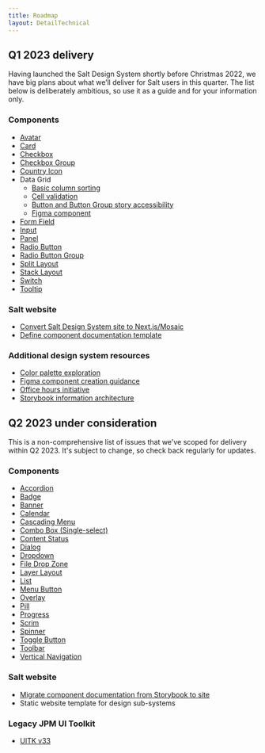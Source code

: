 ```yaml
---
title: Roadmap
layout: DetailTechnical
---
```


## Q1 2023 delivery

Having launched the Salt Design System shortly before Christmas 2022, we have big plans about what we’ll deliver for Salt users in this quarter. The list below is deliberately ambitious, so use it as a guide and for your information only.

### Components

- [Avatar](https://github.com/jpmorganchase/salt-ds/issues/1033)
- [Card](https://github.com/jpmorganchase/salt-ds/issues/1096)
- [Checkbox](https://github.com/jpmorganchase/salt-ds/issues/478)
- [Checkbox Group](https://github.com/jpmorganchase/salt-ds/issues/484)
- [Country Icon](https://github.com/jpmorganchase/salt-ds/issues/972)
- Data Grid
  - [Basic column sorting](https://github.com/jpmorganchase/salt-ds/issues/1010)
  - [Cell validation](https://github.com/jpmorganchase/salt-ds/issues/1011)
  - [Button and Button Group story accessibility](https://github.com/jpmorganchase/salt-ds/issues/1012)
  - [Figma component](https://github.com/jpmorganchase/salt-ds/issues/1122)
- [Form Field](https://github.com/jpmorganchase/salt-ds/issues/431)
- [Input](https://github.com/jpmorganchase/salt-ds/issues/477)
- [Panel](https://github.com/jpmorganchase/salt-ds/issues/325)
- [Radio Button](https://github.com/jpmorganchase/salt-ds/issues/479)
- [Radio Button Group](https://github.com/jpmorganchase/salt-ds/issues/485)
- [Split Layout](https://github.com/jpmorganchase/salt-ds/issues/481)
- [Stack Layout](https://github.com/jpmorganchase/salt-ds/issues/949)
- [Switch](https://github.com/jpmorganchase/salt-ds/issues/486)
- [Tooltip](https://github.com/jpmorganchase/salt-ds/issues/324)

### Salt website

- [Convert Salt Design System site to Next.js/Mosaic](https://github.com/jpmorganchase/salt-ds/issues/1101)
- [Define component documentation template](https://github.com/jpmorganchase/salt-ds/issues/1085)

### Additional design system resources

- [Color palette exploration](https://github.com/jpmorganchase/salt-ds/issues/1110)
- [Figma component creation guidance](https://github.com/jpmorganchase/salt-ds/issues/1123)
- [Office hours initiative](https://github.com/jpmorganchase/salt-ds/issues/1062)
- [Storybook information architecture](https://github.com/jpmorganchase/salt-ds/issues/1087)

## Q2 2023 under consideration

This is a non-comprehensive list of issues that we've scoped for delivery within Q2 2023. It's subject to change, so check back regularly for updates.

### Components

- [Accordion](https://github.com/jpmorganchase/salt-ds/issues/1046)
- [Badge](https://github.com/jpmorganchase/salt-ds/issues/1056)
- [Banner](https://github.com/jpmorganchase/salt-ds/issues/392)
- [Calendar](https://github.com/jpmorganchase/salt-ds/issues/494)
- [Cascading Menu](https://github.com/jpmorganchase/salt-ds/issues/1047)
- [Combo Box (Single-select)](https://github.com/jpmorganchase/salt-ds/issues/491)
- [Content Status](https://github.com/jpmorganchase/salt-ds/issues/487)
- [Dialog](https://github.com/jpmorganchase/salt-ds/issues/1048)
- [Dropdown](https://github.com/jpmorganchase/salt-ds/issues/490)
- [File Drop Zone](https://github.com/jpmorganchase/salt-ds/issues/1049)
- [Layer Layout](https://github.com/jpmorganchase/salt-ds/issues/369)
- [List](https://github.com/jpmorganchase/salt-ds/issues/489)
- [Menu Button](https://github.com/jpmorganchase/salt-ds/issues/1050)
- [Overlay](https://github.com/jpmorganchase/salt-ds/issues/1051)
- [Pill](https://github.com/jpmorganchase/salt-ds/issues/488)
- [Progress](https://github.com/jpmorganchase/salt-ds/issues/394)
- [Scrim](https://github.com/jpmorganchase/salt-ds/issues/331)
- [Spinner](https://github.com/jpmorganchase/salt-ds/issues/1026)
- [Toggle Button](https://github.com/jpmorganchase/salt-ds/issues/1052)
- [Toolbar](https://github.com/jpmorganchase/salt-ds/issues/1053)
- [Vertical Navigation](https://github.com/jpmorganchase/salt-ds/issues/1054)

### Salt website

- [Migrate component documentation from Storybook to site](https://github.com/jpmorganchase/salt-ds/issues/1044)
- Static website template for design sub-systems

### Legacy JPM UI Toolkit

- [UITK v33](https://github.com/jpmorganchase/salt-ds/issues/1045)
